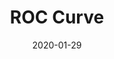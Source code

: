 ---
title:  "ROC Curve"
date:   '2020-01-29'   
image: './images/aa.jpg'
pic: 'https://i.imgur.com/rYuEmMi.png' 
categories: [Machine-Learning,asd]
excerpt: The ROC curve is created by plotting the true positive rate (TPR) against the false positive rate (FPR) at various threshold settings.Checkout for more.The ROC curve is created by plotting the true positive rate (TPR) against the false positive rate (FPR) at various threshold settings.Checkout for more.The ROC curve is created by plotting the true positive rate (TPR) against the false positive rate (FPR) at various threshold settings.Checkout for more....
urls: [{link: "https://github.com/bullshit1",name: Github}]
project: 'true'
---